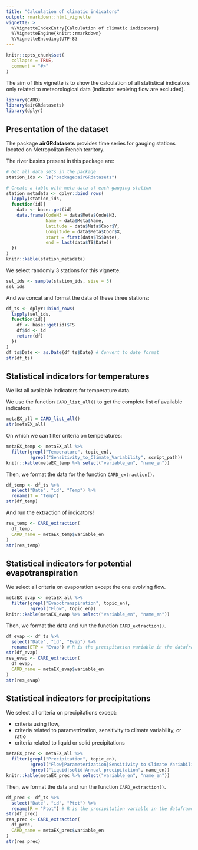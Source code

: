 ```yaml
---
title: "Calculation of climatic indicators"
output: rmarkdown::html_vignette
vignette: >
  %\VignetteIndexEntry{Calculation of climatic indicators}
  %\VignetteEngine{knitr::rmarkdown}
  %\VignetteEncoding{UTF-8}
---
```


```r
knitr::opts_chunk$set(
  collapse = TRUE,
  comment = "#>"
)
```

The aim of this vignette is to show the calculation of all statistical indicators
only related to meteorological data (indicator evolving flow are excluded).

```r
library(CARD)
library(airGRdatasets)
library(dplyr)
```

## Presentation of the dataset

The package **airGRdatasets** provides time series for gauging stations located
on Metropolitan French territory.

The river basins present in this package are:

```r
# Get all data sets in the package
station_ids <- ls("package:airGRdatasets")

# Create a table with meta data of each gauging station
station_metadata <- dplyr::bind_rows(
  lapply(station_ids,
  function(id){
    data <- base::get(id)
    data.frame(CodeH3 = data$Meta$Code$H3,
               Name = data$Meta$Name,
               Latitude = data$Meta$Coor$Y,
               Longitude = data$Meta$Coor$X,
               start = first(data$TS$Date),
               end = last(data$TS$Date))
  })
)
knitr::kable(station_metadata)
```

We select randomly 3 stations for this vignette.

```r
sel_ids <- sample(station_ids, size = 3)
sel_ids
```

And we concat and format the data of these three stations:

```r
df_ts <- dplyr::bind_rows(
  lapply(sel_ids,
  function(id){
    df <- base::get(id)$TS
    df$id <- id
    return(df)
  })
)
df_ts$Date <- as.Date(df_ts$Date) # Convert to date format
str(df_ts)
```

## Statistical indicators for temperatures

We list all available indicators for temperature data.

We use the function `CARD_list_all()` to get the complete list of available
indicators.

```r
metaEX_all = CARD_list_all()
str(metaEX_all)
```

On which we can filter criteria on temperatures:

```r
metaEX_temp <- metaEX_all %>%
  filter(grepl("Temperature", topic_en),
         !grepl("Sensitivity_to_Climate_Variability", script_path))
knitr::kable(metaEX_temp %>% select("variable_en", "name_en"))
```

Then, we format the data for the function `CARD_extraction()`.

```r
df_temp <- df_ts %>%
  select("Date", "id", "Temp") %>%
  rename(T = "Temp")
str(df_temp)
```

And run the extraction of indicators!

```r
res_temp <- CARD_extraction(
  df_temp,
  CARD_name = metaEX_temp$variable_en
)
str(res_temp)
```

## Statistical indicators for potential evapotranspiration

We select all criteria on evaporation except the one evolving flow.

```r
metaEX_evap <- metaEX_all %>%
  filter(grepl("Evapotranspiration", topic_en),
         !grepl("Flow", topic_en))
knitr::kable(metaEX_evap %>% select("variable_en", "name_en"))
```

Then, we format the data and run the function `CARD_extraction()`.

```r
df_evap <- df_ts %>%
  select("Date", "id", "Evap") %>%
  rename(ETP = "Evap") # R is the precipitation variable in the dataframe
str(df_evap)
res_evap <- CARD_extraction(
  df_evap,
  CARD_name = metaEX_evap$variable_en
)
str(res_evap)
```

## Statistical indicators for precipitations

We select all criteria on precipitations except:

- criteria using flow,
- criteria related to parametrization, sensitivity to climate variability, or ratio
- criteria related to liquid or solid precipitations

```r
metaEX_prec <- metaEX_all %>%
  filter(grepl("Precipitation", topic_en),
         !grepl("Flow|Parameterization|Sensitivity to Climate Variability|Ratio", topic_en),
         !grepl("liquid|solid|Annual precipitation", name_en))
knitr::kable(metaEX_prec %>% select("variable_en", "name_en"))
```

Then, we format the data and run the function `CARD_extraction()`.

```r
df_prec <- df_ts %>%
  select("Date", "id", "Ptot") %>%
  rename(R = "Ptot") # R is the precipitation variable in the dataframe
str(df_prec)
res_prec <- CARD_extraction(
  df_prec,
  CARD_name = metaEX_prec$variable_en
)
str(res_prec)
```
